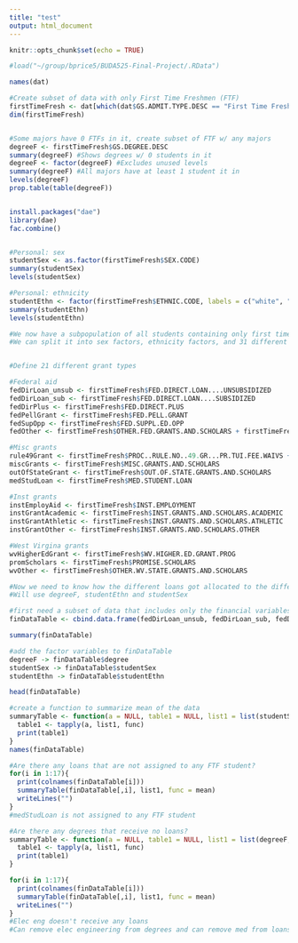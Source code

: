 ```yaml
---
title: "test"
output: html_document
---
```


```r
knitr::opts_chunk$set(echo = TRUE)
```


```r
#load("~/group/bprice5/BUDA525-Final-Project/.RData")

names(dat)

#Create subset of data with only First Time Freshmen (FTF)
firstTimeFresh <- dat[which(dat$GS.ADMIT.TYPE.DESC == "First Time Freshman"),]
dim(firstTimeFresh)


#Some majors have 0 FTFs in it, create subset of FTF w/ any majors
degreeF <- firstTimeFresh$GS.DEGREE.DESC
summary(degreeF) #Shows degrees w/ 0 students in it
degreeF <- factor(degreeF) #Excludes unused levels 
summary(degreeF) #All majors have at least 1 student it in
levels(degreeF)
prop.table(table(degreeF))


install.packages("dae")
library(dae)
fac.combine()


#Personal: sex
studentSex <- as.factor(firstTimeFresh$SEX.CODE)
summary(studentSex)
levels(studentSex)

#Personal: ethnicity
studentEthn <- factor(firstTimeFresh$ETHNIC.CODE, labels = c("white", "black", "hispanic", "asian", "native", "unknown"))
summary(studentEthn)
levels(studentEthn)

#We now have a subpopulation of all students containing only first time freshman
#We can split it into sex factors, ethnicity factors, and 31 different degrees


#Define 21 different grant types

#Federal aid 
fedDirLoan_unsub <- firstTimeFresh$FED.DIRECT.LOAN....UNSUBSIDIZED
fedDirLoan_sub <- firstTimeFresh$FED.DIRECT.LOAN....SUBSIDIZED
fedDirPlus <- firstTimeFresh$FED.DIRECT.PLUS
fedPellGrant <- firstTimeFresh$FED.PELL.GRANT
fedSupOpp <- firstTimeFresh$FED.SUPPL.ED.OPP
fedOther <- firstTimeFresh$OTHER.FED.GRANTS.AND.SCHOLARS + firstTimeFresh$OTHER.FED.LOANS

#Misc grants 
rule49Grant <- firstTimeFresh$PROC..RULE.NO..49.GR...PR.TUI.FEE.WAIVS + firstTimeFresh$PROC..RULE.NO..49.UG.TUI.FEE.WAIV.ACAD + firstTimeFresh$PROC..RULE.NO..49.UG.TUI.FEE.WAIV.ATHL + firstTimeFresh$PROC..RULE.NO..49.UG.TUI.FEE.WAIV.NEED...OTHER
miscGrants <- firstTimeFresh$MISC.GRANTS.AND.SCHOLARS
outOfStateGrant <- firstTimeFresh$OUT.OF.STATE.GRANTS.AND.SCHOLARS
medStudLoan <- firstTimeFresh$MED.STUDENT.LOAN

#Inst grants 
instEmployAid <- firstTimeFresh$INST.EMPLOYMENT
instGrantAcademic <- firstTimeFresh$INST.GRANTS.AND.SCHOLARS.ACADEMIC
instGrantAthletic <- firstTimeFresh$INST.GRANTS.AND.SCHOLARS.ATHLETIC
instGrantOther <- firstTimeFresh$INST.GRANTS.AND.SCHOLARS.OTHER

#West Virgina grants
wvHigherEdGrant <- firstTimeFresh$WV.HIGHER.ED.GRANT.PROG
promScholars <- firstTimeFresh$PROMISE.SCHOLARS
wvOther <- firstTimeFresh$OTHER.WV.STATE.GRANTS.AND.SCHOLARS

#Now we need to know how the different loans got allocated to the different student groups
#Will use degreeF, studentEthn and studentSex

#first need a subset of data that includes only the financial variables
finDataTable <- cbind.data.frame(fedDirLoan_unsub, fedDirLoan_sub, fedDirPlus, fedPellGrant, fedSupOpp, fedOther, rule49Grant, miscGrants, outOfStateGrant, medStudLoan, instEmployAid, instGrantAcademic, instGrantAthletic, instGrantOther, wvHigherEdGrant, promScholars, wvOther)

summary(finDataTable)

#add the factor variables to finDataTable
degreeF -> finDataTable$degree
studentSex -> finDataTable$studentSex
studentEthn -> finDataTable$studentEthn

head(finDataTable)

#create a function to summarize mean of the data
summaryTable <- function(a = NULL, table1 = NULL, list1 = list(studentSex, studentEthn), func = mean) {
  table1 <- tapply(a, list1, func)
  print(table1)
}
names(finDataTable)

#Are there any loans that are not assigned to any FTF student?
for(i in 1:17){
  print(colnames(finDataTable[i]))
  summaryTable(finDataTable[,i], list1, func = mean)
  writeLines("")
}
#medStudLoan is not assigned to any FTF student

#Are there any degrees that receive no loans?
summaryTable <- function(a = NULL, table1 = NULL, list1 = list(degreeF, studentSex), func = mean) {
  table1 <- tapply(a, list1, func)
  print(table1)
}

for(i in 1:17){
  print(colnames(finDataTable[i]))
  summaryTable(finDataTable[,i], list1, func = mean)
  writeLines("")
}
#Elec eng doesn't receive any loans
#Can remove elec engineering from degrees and can remove med from loans

```
